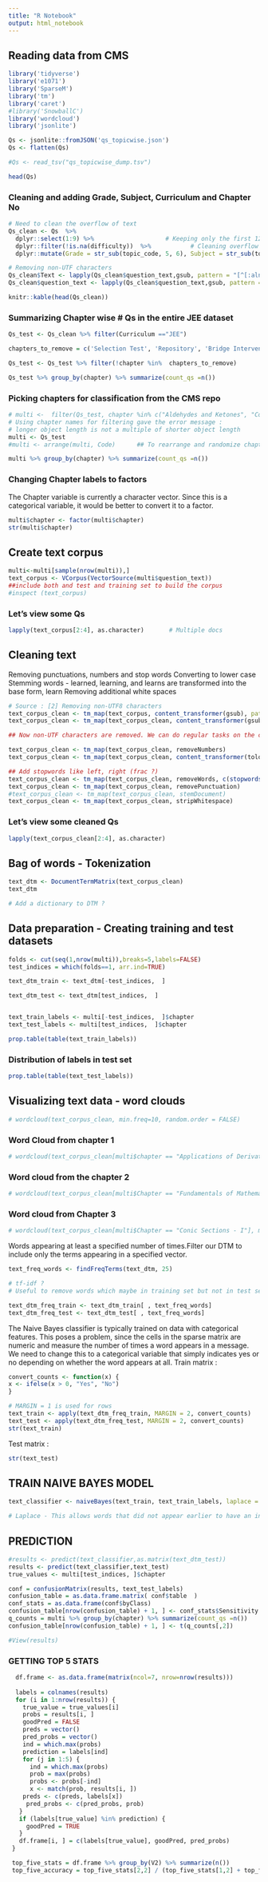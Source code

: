 ```yaml
---
title: "R Notebook"
output: html_notebook
---
```

## Reading data from CMS

```r
library('tidyverse')
library('e1071')
library('SparseM')
library('tm')
library('caret')
#library('SnowballC')
library('wordcloud')
library('jsonlite')

Qs <- jsonlite::fromJSON('qs_topicwise.json')
Qs <- flatten(Qs)

#Qs <- read_tsv("qs_topicwise_dump.tsv")

head(Qs)
```

### Cleaning and adding Grade, Subject, Curriculum and Chapter No 

```r
# Need to clean the overflow of text
Qs_clean <- Qs  %>%
  dplyr::select(1:9) %>%                    # Keeping only the first 12 columns
  dplyr::filter(!is.na(difficulty))  %>%           # Cleaning overflow
  dplyr::mutate(Grade = str_sub(topic_code, 5, 6), Subject = str_sub(topic_code, 1, 3), Curriculum = str_sub(topic_code, 8, 10), Ch_No = str_sub(topic_code, 12, 13))

# Removing non-UTF characters
Qs_clean$Text <- lapply(Qs_clean$question_text,gsub, pattern = "[^[:alnum:]]", replacement = " ")
Qs_clean$question_text <- lapply(Qs_clean$question_text,gsub, pattern = "<.*?>", replacement= " ")

knitr::kable(head(Qs_clean))

```

### Summarizing Chapter wise # Qs in the entire JEE dataset

```r
Qs_test <- Qs_clean %>% filter(Curriculum =="JEE")

chapters_to_remove = c('Selection Test', 'Repository', 'Bridge Intervention Curriculum', 'M1.1 Scaffold test', 'M1.1 Scaffold test')

Qs_test <- Qs_test %>% filter(!chapter %in%  chapters_to_remove)

Qs_test %>% group_by(chapter) %>% summarize(count_qs =n())

```


### Picking chapters for classification from the CMS repo

```r

# multi <-  filter(Qs_test, chapter %in% c("Aldehydes and Ketones", "Coordination Compounds", "Biomolecules, Polymers and Chemistry in Everyday life", "Electrochemistry", "Amines")) 
# Using chapter names for filtering gave the error message :
# longer object length is not a multiple of shorter object length
multi <- Qs_test
#multi <- arrange(multi, Code)      ## To rearrange and randomize chapters by row no

multi %>% group_by(chapter) %>% summarize(count_qs =n())

```

### Changing Chapter labels to factors

The Chapter variable is currently a character vector. Since this is a categorical variable, it would be better to convert it to a factor.
```r
multi$chapter <- factor(multi$chapter)
str(multi$chapter)
```

## Create text corpus

```r

multi<-multi[sample(nrow(multi)),]
text_corpus <- VCorpus(VectorSource(multi$question_text)) 
##include both and test and training set to build the corpus
#inspect (text_corpus)
```

### Let's view some Qs
```r
lapply(text_corpus[2:4], as.character)       # Multiple docs
```

## Cleaning text 
Removing punctuations, numbers and stop words
Converting to lower case
Stemming words - learned, learning, and learns are transformed into the base form, learn
Removing additional white spaces

```r
# Source : [2] Removing non-UTF8 characters
text_corpus_clean <- tm_map(text_corpus, content_transformer(gsub), pattern ="[^[:alnum:]]" , replacement = " ")
text_corpus_clean <- tm_map(text_corpus_clean, content_transformer(gsub), pattern ="[\u0080-\uffff]" , replacement = " ")

## Now non-UTF characters are removed. We can do regular tasks on the clean corpus.

text_corpus_clean <- tm_map(text_corpus_clean, removeNumbers)
text_corpus_clean <- tm_map(text_corpus_clean, content_transformer(tolower))

## Add stopwords like left, right (frac ?)
text_corpus_clean <- tm_map(text_corpus_clean, removeWords, c(stopwords(), "left","right"))
text_corpus_clean <- tm_map(text_corpus_clean, removePunctuation)
#text_corpus_clean <- tm_map(text_corpus_clean, stemDocument)
text_corpus_clean <- tm_map(text_corpus_clean, stripWhitespace)
```

### Let's view some cleaned Qs
```r
lapply(text_corpus_clean[2:4], as.character)       
```

## Bag of words - Tokenization
```r
text_dtm <- DocumentTermMatrix(text_corpus_clean)
text_dtm

# Add a dictionary to DTM ?
```

## Data preparation - Creating training and test datasets

```r

folds <- cut(seq(1,nrow(multi)),breaks=5,labels=FALSE)
test_indices = which(folds==1, arr.ind=TRUE)

text_dtm_train <- text_dtm[-test_indices,  ]

text_dtm_test <- text_dtm[test_indices,  ]


text_train_labels <- multi[-test_indices,  ]$chapter
text_test_labels <- multi[test_indices,  ]$chapter 

prop.table(table(text_train_labels))
```

### Distribution of labels in test set
```r
prop.table(table(text_test_labels))
```

## Visualizing text data - word clouds
```r
# wordcloud(text_corpus_clean, min.freq=10, random.order = FALSE)
```

### Word Cloud from chapter 1
```r
# wordcloud(text_corpus_clean[multi$chapter == "Applications of Derivatives"], max.words = 40, scale = c(3, 0.5))
```

### Word cloud from the chapter 2
```r
# wordcloud(text_corpus_clean[multi$Chapter == "Fundamentals of Mathematics"], max.words = 40, scale = c(3, 0.5))
```
### Word cloud from Chapter 3
```r
# wordcloud(text_corpus_clean[multi$Chapter == "Conic Sections - I"], max.words = 40, scale = c(3, 0.5))
```

Words appearing at least a specified number of times.Filter our DTM to include only the terms appearing in a specified vector.

```r
text_freq_words <- findFreqTerms(text_dtm, 25)

# tf-idf ?
# Useful to remove words which maybe in training set but not in test set leading to an out of bounds error

text_dtm_freq_train <- text_dtm_train[ , text_freq_words]
text_dtm_freq_test <- text_dtm_test[ , text_freq_words]
```

The Naive Bayes classifier is typically trained on data with categorical features. This poses a problem, since the cells in the sparse matrix are numeric and measure the number of times a word appears in a message. We need to change this to a categorical variable that simply indicates yes or no depending on whether the word appears at all. Train matrix :

```r
convert_counts <- function(x) {
x <- ifelse(x > 0, "Yes", "No")
}

# MARGIN = 1 is used for rows
text_train <- apply(text_dtm_freq_train, MARGIN = 2, convert_counts)
text_test <- apply(text_dtm_freq_test, MARGIN = 2, convert_counts)
str(text_train)
```

Test matrix :
```r
str(text_test)
```


## TRAIN NAIVE BAYES MODEL 
```r
text_classifier <- naiveBayes(text_train, text_train_labels, laplace = 1)

# Laplace - This allows words that did not appear earlier to have an indisputable say in the classification process. Just because the word "ringtone" only appeared in the spam messages in the training data, it does not mean that every message with this word should be classified as spam
```

## PREDICTION
```r
#results <- predict(text_classifier,as.matrix(text_dtm_test))
results <- predict(text_classifier,text_test)
true_values <- multi[test_indices, ]$chapter

conf = confusionMatrix(results, text_test_labels)
confusion_table = as.data.frame.matrix( conf$table  )
conf_stats = as.data.frame(conf$byClass)
confusion_table[nrow(confusion_table) + 1, ] <- conf_stats$Sensitivity
q_counts = multi %>% group_by(chapter) %>% summarize(count_qs =n())
confusion_table[nrow(confusion_table) + 1, ] <- t(q_counts[,2])

#View(results)
```

### GETTING TOP 5 STATS

```r


  df.frame <- as.data.frame(matrix(ncol=7, nrow=nrow(results)))
  
  labels = colnames(results)
  for (i in 1:nrow(results)) {
    true_value = true_values[i]
    probs = results[i, ]
    goodPred = FALSE
    preds = vector()
    pred_probs = vector()
    ind = which.max(probs)
    prediction = labels[ind]
    for (j in 1:5) {
      ind = which.max(probs)
      prob = max(probs)
      probs <- probs[-ind]
      x <- match(prob, results[i, ])
    preds <- c(preds, labels[x])
     pred_probs <- c(pred_probs, prob)
   }
   if (labels[true_value] %in% prediction) {
     goodPred = TRUE
   }
   df.frame[i, ] = c(labels[true_value], goodPred, pred_probs)
 }

 top_five_stats = df.frame %>% group_by(V2) %>% summarize(n())
 top_five_accuracy = top_five_stats[2,2] / (top_five_stats[1,2] + top_five_stats[2,2])

```

